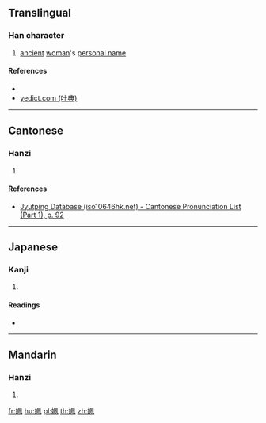 ==Translingual==

===Han character===
{{Han char|rn=38|rad=女|as=06|sn=9|four=47410|canj=VHNB|ids=⿰女⿵⺇帀}}

# [[ancient]] [[woman]]'s [[personal name]]

====References====
* {{Han ref|kx=0261.060|dkj=06241|hdz=21046.050|uh=59F5|ud=23029|bh=CE72|bd=52850}}
* [http://yedict.com/htm/59/59F5.htm yedict.com (叶典)]

----

==Cantonese==

===Hanzi===
{{yue-hanzi|jyut=[[bui6]]|y=bui6}}

# {{defn|lang=yue|sort=女06}}

====References====
* [http://www.iso10646hk.net/jp/document/download.jsp Jyutping Database (iso10646hk.net) - Cantonese Pronunciation List (Part 1), p. 92]

----

==Japanese==

===Kanji===
{{ja-kanji|grade=|rs=女06}}

# {{defn|lang=ja|sort=女06}}

====Readings====
* {{ja-readings|on=[[はい]] (hai), [[ばい]] (bai), [[べ]] (be)|kun=}}

----

==Mandarin==

===Hanzi===
{{cmn-hanzi|pin=[[pèi]] ([[pei4]])|wg=p'ei<sup>4</sup>}}

# {{defn|lang=cmn|sort=女06}}

[[fr:姵]]
[[hu:姵]]
[[pl:姵]]
[[th:姵]]
[[zh:姵]]